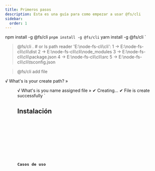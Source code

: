 ```yaml
---
title: Primeros pasos
description: Esta es una guía para como empezar a usar @fs/cli
sidebar:
  order: 1
---
```


npm install -g @fs/cli
`
pnpm install -g @fs/cli
`
yarn install -g @fs/cli
`

> @fs/cli . # or
Is path reader 'E:\\node-fs-cli\\cli':
1 -> E:\\node-fs-cli\\cli\\dist
2 -> E:\\node-fs-cli\\cli\\node_modules
3 -> E:\\node-fs-cli\\cli\\package.json
4 -> E:\\node-fs-cli\\cli\\src
5 -> E:\\node-fs-cli\\cli\\tsconfig.json

> @fs/cli add file

√ What's is your create path? » <dir>
√ What's is you name assigned file » <file>
✔ Creating...
✔ File is create successfully
`

## Instalación
<Tabs>
  <TabItem label="Pnpm" icon="pnpm">
    <Code code={InstallCodePnpm} lang="bash" title="Terminal" />
  </TabItem>
  <TabItem label="Yarn" icon="seti:yarn">
    <Code code={InstallCodeYarn} lang="bash" title="Terminal" />
  </TabItem>
  <TabItem label="NPM" icon="seti:npm">
    <Code code={InstallCodeNpm} lang="bash" title="Terminal" />
  </TabItem>
</Tabs>

## Casos de uso
<Code code={ShowCases} lang="bash" title="Terminal" ins={SCSuccess} />

